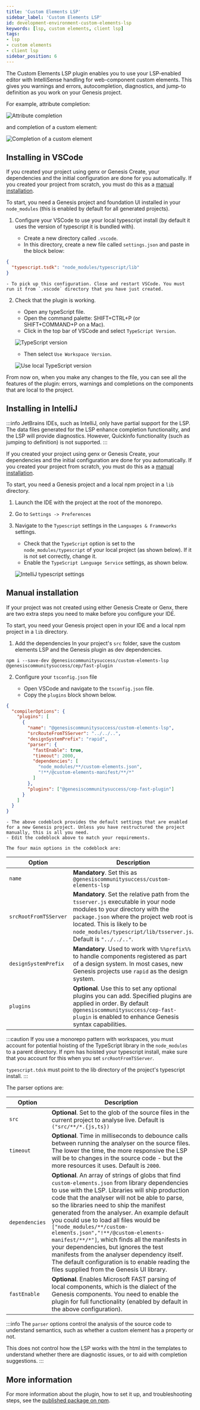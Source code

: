 ```yaml
---
title: 'Custom Elements LSP'
sidebar_label: 'Custom Elements LSP'
id: development-environment-custom-elements-lsp
keywords: [lsp, custom elements, client lsp]
tags:
- lsp
- custom elements
- client lsp
sidebar_position: 6
---
```


The Custom Elements LSP plugin enables you to use your LSP-enabled editor with IntelliSense handling for web-component custom elements. This gives you warnings and errors, autocompletion, diagnostics, and jump-to definition as you work on your Genesis project.

For example, attribute completion:

![Attribute completion](/img/lsp-plugin/base-attr-completion.gif)

and completion of a custom element:

![Completion of a custom element](/img/lsp-plugin/base-ce-completion.gif)

## Installing in VSCode
If you created your project using genx or Genesis Create, your dependencies and the initial configuration are done for you automatically. If you created your project from scratch, you must do this as a [manual installation](#manual-installation).

To start, you need a Genesis project and foundation UI installed in your `node_modules` (this is enabled by default for all generated projects).

1. Configure your VSCode to use your local typescript install (by default it uses the version of typescript it is bundled with).

	- Create a new directory called `.vscode`.
	- In this directory, create a new file called `settings.json` and paste in the block below:

```json
{
  "typescript.tsdk": "node_modules/typescript/lib"
}
```
	- To pick up this configuration. Close and restart VSCode. You must run it from `.vscode` directory that you have just created.

2.	Check that the plugin is working.

	- Open any typeScript file.
	- Open the command palette: SHIFT+CTRL+P (or SHIFT+COMMAND+P on a Mac).
	- Click in the top bar of VSCode and select `TypeScript Version`.

    ![TypeScript version](/img/lsp-plugin/lsp-typescript-one.png)

    - Then select `Use Workspace Version`.


    ![Use local TypeScript version](/img/lsp-plugin/lsp-typescript-two.png)


From now on, when you make any changes to the file, you can see all the features of the plugin: errors, warnings and completions on the components that are local to the project.

## Installing in IntelliJ

:::info
JetBrains IDEs, such as IntelliJ, only have partial support for the LSP. The data files generated for the LSP enhance completion functionality, and the LSP will provide diagnostics. However, Quickinfo functionality (such as jumping to definition) is not supported.
:::

If you created your project using genx or Genesis Create, your dependencies and the initial configuration are done for you automatically. If you created your project from scratch, you must do this as a [manual installation](#manual-installation).

To start, you need a Genesis project and a local npm project in a `lib` directory.

1. Launch the IDE with the project at the root of the monorepo.

2. Go to `Settings -> Preferences`

3. Navigate to the `Typescript` settings in the `Languages & Frameworks` settings.

    - Check that the `TypeScript` option is set to the `node_modules/typescript` of your local project (as shown below). If it is not set correctly, change it.
    - Enable the `TypeScript Language Service` settings, as shown below.

   ![IntelliJ typescript settings](/img/lsp-plugin/intellij-typescript-settings.png)

## Manual installation
If your project was not created using either Genesis Create or Genx, there are two extra steps you need to make before you configure your IDE.

To start, you need your Genesis project open in your IDE and a local npm project in a `lib` directory.

1. Add the dependencies
In your project's `src` folder, save the custom elements LSP and the Genesis plugin as dev dependencies.

```shell
npm i --save-dev @genesiscommunitysuccess/custom-elements-lsp @genesiscommunitysuccess/cep/fast-plugin
```

2. Configure your `tsconfig.json` file

	- Open VSCode and navigate to the `tsconfig.json` file.
	- Copy the `plugins` block shown below.

```json
{
  "compilerOptions": {
    "plugins": [
      {
        "name": "@genesiscommunitysuccess/custom-elements-lsp",
        "srcRouteFromTSServer": "../../..",
        "designSystemPrefix": "rapid",
        "parser": {
          "fastEnable": true,
          "timeout": 2000,
          "dependencies": [
            "node_modules/**/custom-elements.json",
            "!**/@custom-elements-manifest/**/*"
          ]
        },
        "plugins": ["@genesiscommunitysuccess/cep-fast-plugin"]
      }
    ]
  }
}
```

	- The above codeblock provides the default settings that are enabled for a new Genesis project. Unless you have restructured the project manually, this is all you need.
	- Edit the codeblock above to match your requirements.

    The four main options in the codeblock are:

| Option                 | Description                                                                                                  |
| ---------------------- | ------------------------------------------------------------------------------------------------------------ |
| `name`                 | **Mandatory**. Set this as `@genesiscommunitysuccess/custom-elements-lsp`                                    |
| `srcRootFromTSServer`  | **Mandatory**.  Set the relative path from the `tsserver.js` executable in your node modules to your directory with the `package.json` where the project web root is located. This is likely to be `node_modules/typescript/lib/tsserver.js`. Default is `"../../.."`. |
| `designSystemPrefix`   | **Mandatory**.  Used to work with `%%prefix%%` to handle components registered as part of a design system. In most cases, new Genesis projects use `rapid` as the design system. |
| `plugins`              | **Optional**.  Use this to set any optional plugins you can add. Specified plugins are applied in order. By default `@genesiscommunitysuccess/cep-fast-plugin` is enabled to enhance Genesis syntax capabilities.     |

:::caution
If you use a monorepo pattern with workspaces, you must account for potential hoisting of the TypeScript library in the `node_modules` to a parent directory. If npm has hoisted your typescript install, make sure that you account for this when you set `srcRootFromTSServer`.

 `typescript.tdsk` must point to the lib directory of the project's typescript install.
:::

The parser options are:

| Option                 | Description                                                                                                                    |
| ---------------------- | ------------------------------------------------------------------------------------------------------------------------------ |
| `src`                  | **Optional**. Set to the glob of the source files in the current project to analyse live. Default is `("src/**/*.{js,ts})`     |
| `timeout`              | **Optional**. Time in milliseconds to debounce calls between running the analyser on the source files. The lower the time, the more responsive the LSP will be to changes in the source code - but the more resources it uses. Default is `2000`.|
| `dependencies`         | **Optional**. An array of strings of globs that find `custom-elements.json` from library dependencies to use with the LSP. Libraries will ship production code that the analyser will not be able to parse, so the libraries need to ship the manifest generated from the analyser. An example default you could use to load all files would be `["node_modules/**/custom-elements.json","!**/@custom-elements-manifest/**/*"]`, which finds all the manifests in your dependencies, but ignores the test manifests from the analyser dependency itself. The default configuration is to enable reading the files supplied from the Genesis UI library. |
| `fastEnable`           | **Optional**.  Enables Microsoft FAST parsing of local components, which is the dialect of the Genesis components. You need to enable the plugin for full functionality (enabled by default in the above configuration).  |

:::info
The `parser` options control the analysis of the source code to understand semantics, such as whether a custom element has a property or not.

This does not control how the LSP works with the html in the templates to understand whether there are diagnostic issues, or to aid with completion suggestions.
:::

## More information

For more information about the plugin, how to set it up, and troubleshooting steps, see the [published package on npm](https://www.npmjs.com/package/@genesiscommunitysuccess/custom-elements-lsp).

